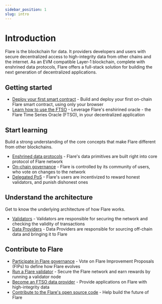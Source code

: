 ```yaml
---
sidebar_position: 1
slug: intro
---
```


# Introduction

Flare is the blockchain for data. It providers developers and users with secure decentralized access to high-integrity data from other chains and the internet. As an EVM compatible Layer-1 blockchain, complete with enshrined data protocols, Flare offers a full-stack solution for building the next generation of decentralized applications.

## Getting started

- [Deploy your first smart contract](../../blog/deploy-first-contract) - Build and deploy your first on-chain Flare smart contract, using only your browser
- [Learn how to use the FTSO](../../blog/learn-how-to-use-the-ftso) - Leverage Flare's enshirined oracle - the Flare Time Series Oracle (FTSO), in your decentralized application

## Start learning

Build a strong understanding of the core concepts that make Flare different from other blockchains.

- [Enshrined data protocols](../../blog/what-is-enshrining) - Flare's data primitives are built right into core protocol of Flare network
- [On-chain governance](on-chain-governance) - Flare is controlled by its community of users, who vote on changes to the network
- [Delegated PoS](../../blog/what-is-dpos) - Flare's users are incentivized to reward honest validators, and punish dishonest ones

## Understand the architecture

Get to know the underlying architecture of how Flare works.

- [Validators](../../blog/what-is-a-flare-validator) - Validators are responsible for securing the network and checking the validity of transactions
- [Data Providers](../../blog/what-is-a-flare-data-provider) - Data Providers are responsible for sourcing off-chain data and bringing it to Flare

## Contribute to Flare

- [Participate in Flare governance](../../blog/participate-in-flare-governance) - Vote on Flare Improvement Proposals (FIPs) to define how Flare evolves
- [Run a Flare validator](validator-nodes) - Secure the Flare network and earn rewards by running a validator node
- [Become an FTSO data provider](../../blog/become-a-data-provider) - Provide applications on Flare with high-integrity data 
- [Contribute to the Flare's open source code](https://github.com/flare-foundation) - Help build the future of Flare
